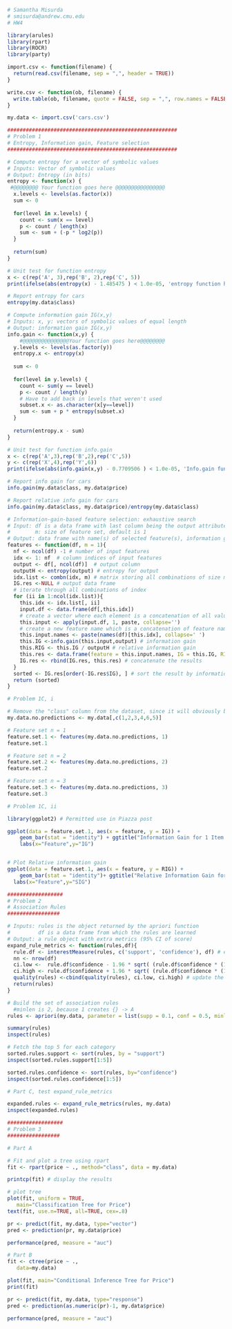 ```r
# Samantha Misurda
# smisurda@andrew.cmu.edu
# HW4

library(arules)
library(rpart)
library(ROCR)
library(party)

import.csv <- function(filename) {
  return(read.csv(filename, sep = ",", header = TRUE))
}

write.csv <- function(ob, filename) {
  write.table(ob, filename, quote = FALSE, sep = ",", row.names = FALSE)
}

my.data <- import.csv('cars.csv')
```

```r
#######################################################
# Problem 1
# Entropy, Information gain, Feature selection
#######################################################

# Compute entropy for a vector of symbolic values
# Inputs: Vector of symbolic values
# Output: Entropy (in bits)
entropy <- function(x) {
 #@@@@@@@@ Your function goes here @@@@@@@@@@@@@@@@
  x.levels <- levels(as.factor(x))
  sum <- 0
  
  for(level in x.levels) {
    count <- sum(x == level)
    p <- count / length(x)
    sum <- sum + (-p * log2(p))
  }
  
  return(sum)
}

```

```r
# Unit test for function entropy
x <- c(rep('A', 3),rep('B', 2),rep('C', 5))
print(ifelse(abs(entropy(x) - 1.485475 ) < 1.0e-05, 'entropy function has passed this test!', 'entropy function has failed this test'))

# Report entropy for cars
entropy(my.data$class)
```

```r
# Compute information gain IG(x,y)
# Inputs: x, y: vectors of symbolic values of equal length
# Output: information gain IG(x,y)
info.gain <- function(x,y) {
	#@@@@@@@@@@@@@@@Your function goes here@@@@@@@@
  y.levels <- levels(as.factor(y))
  entropy.x <- entropy(x)
  
  sum <- 0
  
  for(level in y.levels) {
    count <- sum(y == level)
    p <- count / length(y)
    # Have to add back in levels that weren't used
    subset.x <- as.character(x[y==level])
    sum <- sum + p * entropy(subset.x)
  }
  
  return(entropy.x - sum)
}
```

```r
# Unit test for function info.gain
x <- c(rep('A',3),rep('B',2),rep('C',5))
y <- c(rep('X',4),rep('Y',6))
print(ifelse(abs(info.gain(x,y) - 0.7709506 ) < 1.0e-05, 'Info.gain function has passed this test!', 'info.gain function has failed this test'))

# Report info gain for cars
info.gain(my.data$class, my.data$price)

# Report relative info gain for cars
info.gain(my.data$class, my.data$price)/entropy(my.data$class)

```
```r
# Information-gain-based feature selection: exhaustive search
# Input: df is a data frame with last column being the output attribute
#        m: size of feature set, default is 1
# Output: data frame with name(s) of selected feature(s), information gain, relative information gain, sorted by the value of information gain
features <- function(df, m = 1){
  nf <- ncol(df) -1 # number of input features
  idx <- 1: nf  # column indices of input features
  output <- df[, ncol(df)]  # output column
  outputH <- entropy(output) # entropy for output
  idx.list <- combn(idx, m) # matrix storing all combinations of size m from idx
  IG.res <-NULL # output data frame
  # iterate through all combinations of index 
  for (ii in 1:ncol(idx.list)){
    this.idx <- idx.list[, ii]  
    input.df <- data.frame(df[,this.idx]) 
    # create a vector where each element is a concatenation of all values of a row of a data frame
    this.input <- apply(input.df, 1, paste, collapse='') 
    # create a new feature name which is a concatenation of feature names in a feature set
    this.input.names <- paste(names(df)[this.idx], collapse=' ')    
    this.IG <-info.gain(this.input,output) # information gain
    this.RIG <- this.IG / outputH # relative information gain
    this.res <- data.frame(feature = this.input.names, IG = this.IG, RIG = this.RIG) #assemble a df
    IG.res <- rbind(IG.res, this.res) # concatenate the results    
  }
  sorted <- IG.res[order(-IG.res$IG), ] # sort the result by information gain in a descending order
  return (sorted)
}

```

```r
# Problem 1C, i

# Remove the "class" column from the dataset, since it will obviously be the best prediction
my.data.no.predictions <- my.data[,c(1,2,3,4,6,5)]

# Feature set n = 1
feature.set.1 <- features(my.data.no.predictions, 1)
feature.set.1

# Feature set n = 2
feature.set.2 <- features(my.data.no.predictions, 2)
feature.set.2

# Feature set n = 3
feature.set.3 <- features(my.data.no.predictions, 3)
feature.set.3

```

```r
# Problem 1C, ii

library(ggplot2) # Permitted use in Piazza post

ggplot(data = feature.set.1, aes(x = feature, y = IG)) +
    geom_bar(stat = "identity") + ggtitle("Information Gain for 1 Item Feature Sets") +
    labs(x="Feature",y="IG")


# Plot Relative information gain
ggplot(data = feature.set.1, aes(x = feature, y = RIG)) +
    geom_bar(stat = "identity")+ ggtitle("Relative Information Gain for 1 Item Feature Sets") +
  labs(x="Feature",y="SIG")

```

```r

##################
# Problem 2
# Association Rules
#################

# Inputs: rules is the object returned by the apriori function
#         df is a data frame from which the rules are learned
# Output: a rule object with extra metrics (95% CI of score)
expand_rule_metrics <- function(rules,df){
  rule.df <- interestMeasure(rules, c('support', 'confidence'), df) # extract metrics into a data frame
  nn <- nrow(df)
  ci.low <-  rule.df$confidence - 1.96 * sqrt( (rule.df$confidence * (1 - rule.df$confidence)) / nn)
  ci.high <- rule.df$confidence + 1.96 * sqrt( (rule.df$confidence * (1 - rule.df$confidence)) / nn)
  quality(rules) <-cbind(quality(rules), ci.low, ci.high) # update the quality slot of the rules object
  return(rules)
}
```

```r
# Build the set of association rules
  #minlen is 2, because 1 creates {} -> A
rules <- apriori(my.data, parameter = list(supp = 0.1, conf = 0.5, minlen = 2, target = "rules"), appearance = list(rhs = c("price=high"),default = "lhs")) 

summary(rules)
inspect(rules)

# Fetch the top 5 for each category
sorted.rules.support <- sort(rules, by = "support")
inspect(sorted.rules.support[1:5])

sorted.rules.confidence <- sort(rules, by="confidence")
inspect(sorted.rules.confidence[1:5])

# Part C, test expand_rule_metrics

expanded.rules <- expand_rule_metrics(rules, my.data)
inspect(expanded.rules)
```

```r
##################
# Problem 3
#################

# Part A

# Fit and plot a tree using rpart
fit <- rpart(price ~ ., method="class", data = my.data)

printcp(fit) # display the results

# plot tree
plot(fit, uniform = TRUE,
   main="Classification Tree for Price")
text(fit, use.n=TRUE, all=TRUE, cex=.8)

pr <- predict(fit, my.data, type="vector")  
pred <- prediction(pr, my.data$price)

performance(pred, measure = "auc")

```

```r
# Part B
fit <- ctree(price ~ .,
   data=my.data)

plot(fit, main="Conditional Inference Tree for Price")
print(fit)

pr <- predict(fit, my.data, type="response") 
pred <- prediction(as.numeric(pr)-1, my.data$price)

performance(pred, measure = "auc")

```